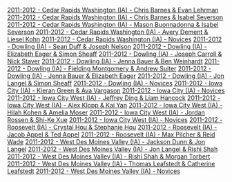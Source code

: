 <span style="background-color: #ffffff;">[[debatecoaches/2011-2012 - Cedar Rapids Washington (IA) - Chris Barnes & Evan Lehrman|2011-2012 - Cedar Rapids Washington (IA) - Chris Barnes & Evan Lehrman]]</span>
<span style="background-color: #ffffff;">[[debatecoaches/2011-2012 - Cedar Rapids Washington (IA) - Chris Barnes & Isabel Severson|2011-2012 - Cedar Rapids Washington (IA) - Chris Barnes & Isabel Severson]]</span>
<span style="background-color: #ffffff;">[[debatecoaches/2011-2012 - Cedar Rapids Washington (IA) - Mason Buonnadonna & Isabel Severson|2011-2012 - Cedar Rapids Washington (IA) - Mason Buonnadonna & Isabel Severson]]</span>
<span style="background-color: #ffffff;">[[debatecoaches/2011-2012 - Cedar Rapids Washington (IA) - Avery Dement & Liesel Kohn|2011-2012 - Cedar Rapids Washington (IA) - Avery Dement & Liesel Kohn]]</span>
<span style="background-color: #ffffff;">[[debatecoaches/2011-2012 - Cedar Rapids Washington (IA) - Novices|2011-2012 - Cedar Rapids Washington (IA) - Novices]]</span>
<span style="background-color: #ffffff;">[[debatecoaches/2011-2012 - Dowling (IA) - Sean Duff & Joseph Nelson|2011-2012 - Dowling (IA) - Sean Duff & Joseph Nelson]]</span>
<span style="background-color: #ffffff;">[[debatecoaches/2011-2012 - Dowling (IA) - Elizabeth Eager & Simon Sheaff|2011-2012 - Dowling (IA) - Elizabeth Eager & Simon Sheaff]]</span>
<span style="background-color: #ffffff;">[[debatecoaches/2011-2012 - Dowling (IA) - Joseph Carroll & Nick Staver|2011-2012 - Dowling (IA) - Joseph Carroll & Nick Staver]]</span>
<span style="background-color: #ffffff;">[[debatecoaches/2011-2012 - Dowling (IA) - Jenna Bauer & Ben Weinhardt|2011-2012 - Dowling (IA) - Jenna Bauer & Ben Weinhardt]]</span>
<span style="background-color: #ffffff;">[[debatecoaches/2011-2012 - Dowling (IA) - Fielding Montgomery & Andrew Suiter|2011-2012 - Dowling (IA) - Fielding Montgomery & Andrew Suiter]]</span>
<span style="background-color: #ffffff;">[[debatecoaches/2011-2012 - Dowling (IA) - Jenna Bauer & Elizabeth Eager|2011-2012 - Dowling (IA) - Jenna Bauer & Elizabeth Eager]]</span>
<span style="background-color: #ffffff;">[[debatecoaches/2011-2012 - Dowling (IA) - Jon Langel & Simon Sheaff|2011-2012 - Dowling (IA) - Jon Langel & Simon Sheaff]]</span>
<span style="background-color: #ffffff;">[[debatecoaches/2011-2012 - Dowling (IA) - Novices|2011-2012 - Dowling (IA) - Novices]]</span>
<span style="background-color: #ffffff;">[[debatecoaches/2011-2012 - Iowa City (IA) - Kieran Green & Ava Vargason|2011-2012 - Iowa City (IA) - Kieran Green & Ava Vargason]]</span>
<span style="background-color: #ffffff;">[[debatecoaches/2011-2012 - Iowa City (IA) - Novices|2011-2012 - Iowa City (IA) - Novices]]</span>
<span style="background-color: #ffffff;">[[debatecoaches/2011-2012 - Iowa City West (IA) - Jeffrey Ding & Liam Hancock|2011-2012 - Iowa City West (IA) - Jeffrey Ding & Liam Hancock]]</span>
<span style="background-color: #ffffff;">[[debatecoaches/2011-2012 - Iowa City West (IA) - Alex Klopp & Kai Yan|2011-2012 - Iowa City West (IA) - Alex Klopp & Kai Yan]]</span>
<span style="background-color: #ffffff;">[[debatecoaches/2011-2012 - Iowa City West (IA) - Hilah Kohen & Amelia Moser|2011-2012 - Iowa City West (IA) - Hilah Kohen & Amelia Moser]]</span>
<span style="background-color: #ffffff;">[[debatecoaches/2011-2012 - Iowa City West (IA) - Jordan Rossen & Shi-Ke Xue|2011-2012 - Iowa City West (IA) - Jordan Rossen & Shi-Ke Xue]]</span>
<span style="background-color: #ffffff;">[[debatecoaches/2011-2012 - Iowa City West (IA) - Novices|2011-2012 - Iowa City West (IA) - Novices]]</span>
<span style="background-color: #ffffff;">[[debatecoaches/2011-2012 - Roosevelt (IA) - Crystal Hou & Stephanie Hou|2011-2012 - Roosevelt (IA) - Crystal Hou & Stephanie Hou]]</span>
<span style="background-color: #ffffff;">[[debatecoaches/2011-2012 - Roosevelt (IA) - Jacob Appel & Ted Appel|2011-2012 - Roosevelt (IA) - Jacob Appel & Ted Appel]]</span>
<span style="background-color: #ffffff;">[[debatecoaches/2011-2012 - Roosevelt (IA) - Max Pilcher & Reid Wade|2011-2012 - Roosevelt (IA) - Max Pilcher & Reid Wade]]</span>
<span style="background-color: #ffffff;">[[debatecoaches/2011-2012 - West Des Moines Valley (IA) - Jackson Dunn & Jon Langel|2011-2012 - West Des Moines Valley (IA) - Jackson Dunn & Jon Langel]]</span>
<span style="background-color: #ffffff;">[[debatecoaches/2011-2012 - West Des Moines Valley (IA) - Jon Langel & Rishi Shah|2011-2012 - West Des Moines Valley (IA) - Jon Langel & Rishi Shah]]</span>
<span style="background-color: #ffffff;">[[debatecoaches/2011-2012 - West Des Moines Valley (IA) - Rishi Shah & Morgan Torbert|2011-2012 - West Des Moines Valley (IA) - Rishi Shah & Morgan Torbert]]</span>
<span style="background-color: #ffffff;">[[debatecoaches/2011-2012 - West Des Moines Valley (IA) - Thomas Leafstedt & Catherine Leafstedt|2011-2012 - West Des Moines Valley (IA) - Thomas Leafstedt & Catherine Leafstedt]]</span>
<span style="background-color: #ffffff;">[[debatecoaches/2011-2012 - West Des Moines Valley (IA) - Novices|2011-2012 - West Des Moines Valley (IA) - Novices]]</span>